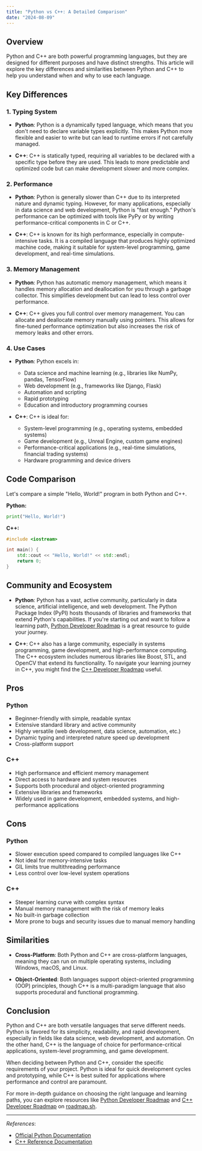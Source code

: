 ```yaml
---
title: "Python vs C++: A Detailed Comparison"
date: "2024-08-09"
---
```


## Overview

Python and C++ are both powerful programming languages, but they are designed for different purposes and have distinct strengths. This article will explore the key differences and similarities between Python and C++ to help you understand when and why to use each language.

## Key Differences

### 1. **Typing System**

- **Python**: Python is a dynamically typed language, which means that you don't need to declare variable types explicitly. This makes Python more flexible and easier to write but can lead to runtime errors if not carefully managed.

- **C++**: C++ is statically typed, requiring all variables to be declared with a specific type before they are used. This leads to more predictable and optimized code but can make development slower and more complex.

### 2. **Performance**

- **Python**: Python is generally slower than C++ due to its interpreted nature and dynamic typing. However, for many applications, especially in data science and web development, Python is "fast enough." Python's performance can be optimized with tools like PyPy or by writing performance-critical components in C or C++.

- **C++**: C++ is known for its high performance, especially in compute-intensive tasks. It is a compiled language that produces highly optimized machine code, making it suitable for system-level programming, game development, and real-time simulations.

### 3. **Memory Management**

- **Python**: Python has automatic memory management, which means it handles memory allocation and deallocation for you through a garbage collector. This simplifies development but can lead to less control over performance.

- **C++**: C++ gives you full control over memory management. You can allocate and deallocate memory manually using pointers. This allows for fine-tuned performance optimization but also increases the risk of memory leaks and other errors.

### 4. **Use Cases**

- **Python**: Python excels in:
  - Data science and machine learning (e.g., libraries like NumPy, pandas, TensorFlow)
  - Web development (e.g., frameworks like Django, Flask)
  - Automation and scripting
  - Rapid prototyping
  - Education and introductory programming courses

- **C++**: C++ is ideal for:
  - System-level programming (e.g., operating systems, embedded systems)
  - Game development (e.g., Unreal Engine, custom game engines)
  - Performance-critical applications (e.g., real-time simulations, financial trading systems)
  - Hardware programming and device drivers

## Code Comparison

Let's compare a simple "Hello, World!" program in both Python and C++.

**Python:**

```python
print("Hello, World!")
```

**C++:**

```cpp
#include <iostream>

int main() {
    std::cout << "Hello, World!" << std::endl;
    return 0;
}
```

## Community and Ecosystem

- **Python**: Python has a vast, active community, particularly in data science, artificial intelligence, and web development. The Python Package Index (PyPI) hosts thousands of libraries and frameworks that extend Python's capabilities. If you're starting out and want to follow a learning path, [Python Developer Roadmap](https://roadmap.sh/python) is a great resource to guide your journey.

- **C++**: C++ also has a large community, especially in systems programming, game development, and high-performance computing. The C++ ecosystem includes numerous libraries like Boost, STL, and OpenCV that extend its functionality. To navigate your learning journey in C++, you might find the [C++ Developer Roadmap](https://roadmap.sh/cpp) useful.


## Pros
### Python
- Beginner-friendly with simple, readable syntax
- Extensive standard library and active community
- Highly versatile (web development, data science, automation, etc.)
- Dynamic typing and interpreted nature speed up development
- Cross-platform support

### C++
- High performance and efficient memory management
- Direct access to hardware and system resources
- Supports both procedural and object-oriented programming
- Extensive libraries and frameworks
- Widely used in game development, embedded systems, and high-performance applications

## Cons
### Python
- Slower execution speed compared to compiled languages like C++
- Not ideal for memory-intensive tasks
- GIL limits true multithreading performance
- Less control over low-level system operations

### C++
- Steeper learning curve with complex syntax
- Manual memory management with the risk of memory leaks
- No built-in garbage collection
- More prone to bugs and security issues due to manual memory handling

## Similarities

- **Cross-Platform**: Both Python and C++ are cross-platform languages, meaning they can run on multiple operating systems, including Windows, macOS, and Linux.

- **Object-Oriented**: Both languages support object-oriented programming (OOP) principles, though C++ is a multi-paradigm language that also supports procedural and functional programming.

## Conclusion

Python and C++ are both versatile languages that serve different needs. Python is favored for its simplicity, readability, and rapid development, especially in fields like data science, web development, and automation. On the other hand, C++ is the language of choice for performance-critical applications, system-level programming, and game development.

When deciding between Python and C++, consider the specific requirements of your project. Python is ideal for quick development cycles and prototyping, while C++ is best suited for applications where performance and control are paramount.

For more in-depth guidance on choosing the right language and learning paths, you can explore resources like [Python Developer Roadmap](https://roadmap.sh/python) and [C++ Developer Roadmap](https://roadmap.sh/cpp) on [roadmap.sh](https://roadmap.sh).

---

*References*:
- [Official Python Documentation](https://docs.python.org/3/)
- [C++ Reference Documentation](https://en.cppreference.com/)

<RelatedComparisons
    currentLanguages='Python-C++'
/>
